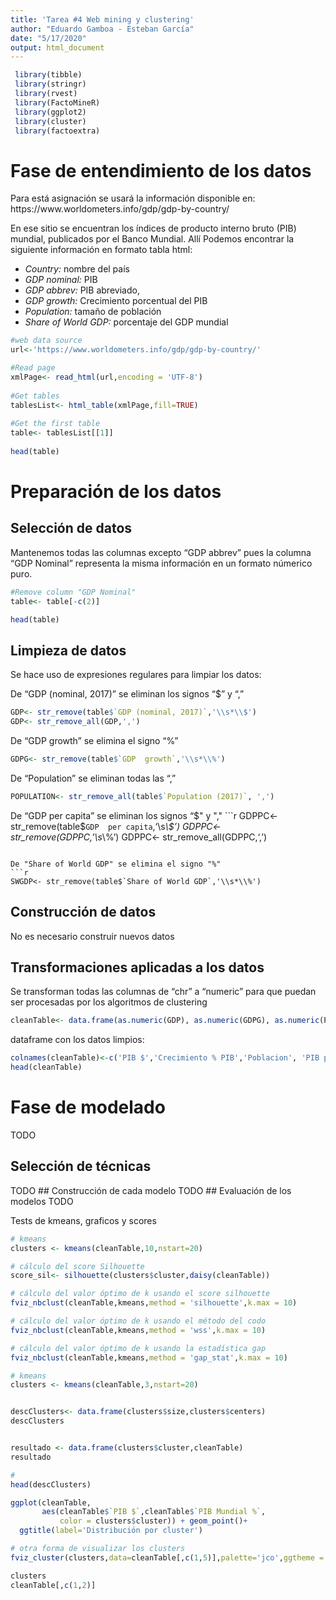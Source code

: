 ```yaml
---
title: 'Tarea #4 Web mining y clustering'
author: "Eduardo Gamboa - Esteban García"
date: "5/17/2020"
output: html_document
---
```


```r
 library(tibble)
 library(stringr)
 library(rvest)
 library(FactoMineR)
 library(ggplot2)
 library(cluster)
 library(factoextra)
```

# Fase de entendimiento de los datos

Para está asignación se usará la información disponible en: https://www.worldometers.info/gdp/gdp-by-country/

En ese sitio se encuentran los índices de producto interno bruto (PIB) mundial, publicados por el Banco Mundial. Allí Podemos encontrar la siguiente información en formato tabla html:

* *Country:* nombre del país
* *GDP nominal:* PIB 
* *GDP abbrev:* PIB abreviado, 
* *GDP growth:* Crecimiento porcentual del PIB
* *Population:* tamaño de población 
* *Share of World GDP:* porcentaje del GDP mundial


```r
#web data source
url<-'https://www.worldometers.info/gdp/gdp-by-country/'

#Read page
xmlPage<- read_html(url,encoding = 'UTF-8')  
  
#Get tables
tablesList<- html_table(xmlPage,fill=TRUE)
  
#Get the first table
table<- tablesList[[1]]
  
head(table)
```
# Preparación de los datos

## Selección de datos

Mantenemos todas las columnas excepto "GDP abbrev" pues la columna "GDP Nominal"  representa la misma información en un formato númerico puro. 

```r
#Remove column "GDP Nominal" 
table<- table[-c(2)]

head(table)
```
## Limpieza de datos

Se hace uso de expresiones regulares para limpiar los datos:

De "GDP (nominal, 2017)" se eliminan los signos "$" y ","

```r
GDP<- str_remove(table$`GDP (nominal, 2017)`,'\\s*\\$')
GDP<- str_remove_all(GDP,',')

```

De "GDP growth" se elimina el signo "%"
```r
GDPG<- str_remove(table$`GDP  growth`,'\\s*\\%')
```

De "Population" se eliminan todas las ","
```r
POPULATION<- str_remove_all(table$`Population (2017)`, ',')
```

De "GDP per capita" se eliminan los signos "$" y ","
```r
GDPPC<- str_remove(table$`GDP  per capita`,'\\s*\\$')
GDPPC<- str_remove(GDPPC,'\\s*\\%')
GDPPC<- str_remove_all(GDPPC,',')
```

De "Share of World GDP" se elimina el signo "%"
```r
SWGDP<- str_remove(table$`Share of World GDP`,'\\s*\\%')
```

## Construcción de datos
No es necesario construir nuevos datos

## Transformaciones aplicadas a los datos

Se transforman todas las columnas de "chr" a "numeric" para que puedan ser procesadas por los algoritmos de clustering

```r
cleanTable<- data.frame(as.numeric(GDP), as.numeric(GDPG), as.numeric(POPULATION), as.numeric(GDPPC), as.numeric(SWGDP))
```

dataframe con los datos limpios:
```r
colnames(cleanTable)<-c('PIB $','Crecimiento % PIB','Poblacion', 'PIB per capita $','PIB Mundial %')
head(cleanTable)
```

# Fase de modelado

TODO

## Selección de técnicas
TODO
## Construcción de cada modelo
TODO
## Evaluación de los modelos
TODO



Tests de kmeans, graficos y scores
```r
# kmeans 
clusters <- kmeans(cleanTable,10,nstart=20)

# cálculo del score Silhouette
score_sil<- silhouette(clusters$cluster,daisy(cleanTable))

# cálculo del valor óptimo de k usando el score silhouette
fviz_nbclust(cleanTable,kmeans,method = 'silhouette',k.max = 10)

# cálculo del valor óptimo de k usando el método del codo
fviz_nbclust(cleanTable,kmeans,method = 'wss',k.max = 10)

# cálculo del valor óptimo de k usando la estadística gap
fviz_nbclust(cleanTable,kmeans,method = 'gap_stat',k.max = 10)
```

```r
# kmeans 
clusters <- kmeans(cleanTable,3,nstart=20)


descClusters<- data.frame(clusters$size,clusters$centers)
descClusters


resultado <- data.frame(clusters$cluster,cleanTable)
resultado

#
head(descClusters)

ggplot(cleanTable,
       aes(cleanTable$`PIB $`,cleanTable$`PIB Mundial %`,
           color = clusters$cluster)) + geom_point()+
  ggtitle(label='Distribución por cluster')

# otra forma de visualizar los clusters
fviz_cluster(clusters,data=cleanTable[,c(1,5)],palette='jco',ggtheme = theme_minimal())

clusters
cleanTable[,c(1,2)]

```
